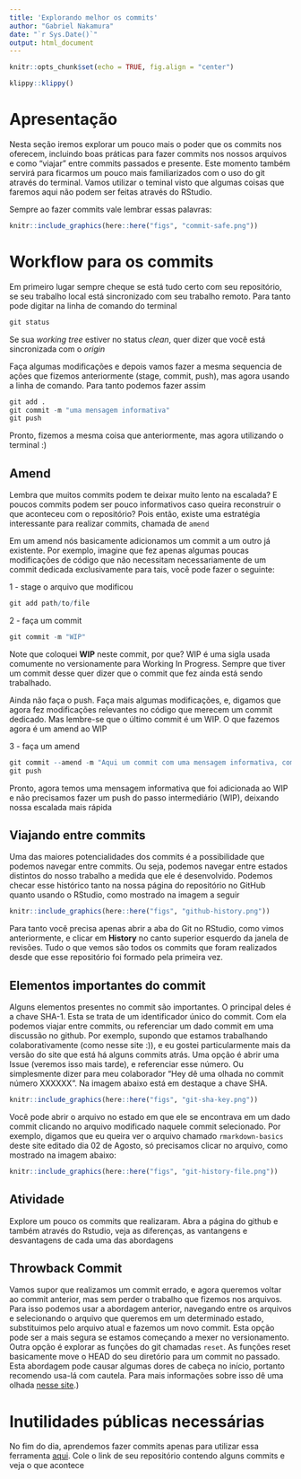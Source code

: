 ```yaml
---
title: 'Explorando melhor os commits'
author: "Gabriel Nakamura"
date: "`r Sys.Date()`"
output: html_document
---
```


```r
knitr::opts_chunk$set(echo = TRUE, fig.align = "center")
```

```r
klippy::klippy()
```

# Apresentação

Nesta seção iremos explorar um pouco mais o poder que os commits nos oferecem, incluindo boas práticas para fazer commits nos nossos arquivos e como "viajar" entre commits passados e presente. Este momento também servirá para ficarmos um pouco mais familiarizados com o uso do git através do terminal. Vamos utilizar o teminal visto que algumas coisas que faremos aqui não podem ser feitas através do RStudio.

Sempre ao fazer commits vale lembrar essas palavras:

```r
knitr::include_graphics(here::here("figs", "commit-safe.png"))
```

# Workflow para os commits 

Em primeiro lugar sempre cheque se está tudo certo com seu repositório, se seu trabalho local está sincronizado com seu trabalho remoto. Para tanto pode digitar na linha de comando do terminal

```r
git status
```

Se sua *working tree* estiver no status *clean*, quer dizer que você está sincronizada com o *origin*

Faça algumas modificações e depois vamos fazer a mesma sequencia de ações que fizemos anteriormente (stage, commit, push), mas agora usando a linha de comando. Para tanto podemos fazer assim

```r
git add .
git commit -m "uma mensagem informativa"
git push
```

Pronto, fizemos a mesma coisa que anteriormente, mas agora utilizando o terminal :)

## Amend

Lembra que muitos commits podem te deixar muito lento na escalada? E poucos commits podem ser pouco informativos caso queira reconstruir o que aconteceu com o repositório? Pois então, existe uma estratégia interessante para realizar commits, chamada de `amend`

Em um amend nós basicamente adicionamos um commit a um outro já existente. Por exemplo, imagine que fez apenas algumas poucas modificações de código que não necessitam necessariamente de um commit dedicada exclusivamente para tais, você pode fazer o seguinte:

1 - stage o arquivo que modificou

```r
git add path/to/file
```

2 - faça um commit 

```r
git commit -m "WIP"
```

Note que coloquei **WIP** neste commit, por que? WIP é uma sigla usada comumente no versionamente para Working In Progress. Sempre que tiver um commit desse quer dizer que o commit que fez ainda está sendo trabalhado.

Ainda não faça o push. Faça mais algumas modificações, e, digamos que agora fez modificações relevantes no código que merecem um commit dedicado. Mas lembre-se que o último commit é um WIP. O que fazemos agora é um amend ao WIP

3 - faça um amend

```r
git commit --amend -m "Aqui um commit com uma mensagem informativa, como sempre"
git push
```

Pronto, agora temos uma mensagem informativa que foi adicionada ao WIP e não precisamos fazer um push do passo intermediário (WIP), deixando nossa escalada mais rápida

## Viajando entre commits

Uma das maiores potencialidades dos commits é a possibilidade que podemos navegar entre commits. Ou seja, podemos navegar entre estados distintos do nosso trabalho a medida que ele é desenvolvido. Podemos checar esse histórico tanto na nossa página do repositório no GitHub quanto usando o RStudio, como mostrado na imagem a seguir

```r
knitr::include_graphics(here::here("figs", "github-history.png"))
```

Para tanto você precisa apenas abrir a aba do Git no RStudio, como vimos anteriormente, e clicar em **History** no canto superior esquerdo da janela de revisões. Tudo o que vemos são todos os commits que foram realizados desde que esse repositório foi formado pela primeira vez.

## Elementos importantes do commit

Alguns elementos presentes no commit são importantes. O principal deles é a chave SHA-1. Esta se trata de um identificador único do commit. Com ela podemos viajar entre commits, ou referenciar um dado commit em uma discussão no github. Por exemplo, supondo que estamos trabalhando colaborativamente (como nesse site :)), e eu gostei particularmente mais da versão do site que está há alguns commits atrás. Uma opção é abrir uma Issue (veremos isso mais tarde), e referenciar esse número. Ou simplesmente dizer para meu colaborador "Hey dê uma olhada no commit número XXXXXX". Na imagem abaixo está em destaque a chave SHA.

```r
knitr::include_graphics(here::here("figs", "git-sha-key.png"))
```

Você pode abrir o arquivo no estado em que ele se encontrava em um dado commit clicando no arquivo modificado naquele commit selecionado. Por exemplo, digamos que eu queira ver o arquivo chamado `rmarkdown-basics` deste site editado dia 02 de Agosto, só precisamos clicar no arquivo, como mostrado na imagem abaixo:

```r
knitr::include_graphics(here::here("figs", "git-history-file.png"))
```

## Atividade

Explore um pouco os commits que realizaram. Abra a página do github e também através do Rstudio, veja as diferenças, as vantangens e desvantagens de cada uma das abordagens


## Throwback Commit

Vamos supor que realizamos um commit errado, e agora queremos voltar ao commit anterior, mas sem perder o trabalho que fizemos nos arquivos. Para isso podemos usar a abordagem anterior, navegando entre os arquivos e selecionando o arquivo que queremos em um determinado estado, substituimos pelo arquivo atual e fazemos um novo commit. Esta opção pode ser a mais segura se estamos começando a mexer no versionamento. Outra opção é explorar as funções do git chamadas `reset`. As funções reset basicamente move o HEAD do seu diretório para um commit no passado. Esta abordagem pode causar algumas dores de cabeça no início, portanto recomendo usa-lá com cautela. Para mais informações sobre isso dê uma olhada [nesse site](https://devconnected.com/how-to-git-reset-to-head/#:~:text=To%20hard%20reset%20files%20to,option%20and%20specify%20the%20HEAD.&text=The%20purpose%20of%20the%20%E2%80%9Cgit,before%20HEAD%20and%20so%20on).)


# Inutilidades públicas necessárias

No fim do dia, aprendemos fazer commits apenas para utilizar essa ferramenta [aqui](https://starlogs.dev/). Cole o link de seu repositório contendo alguns commits e veja o que acontece

